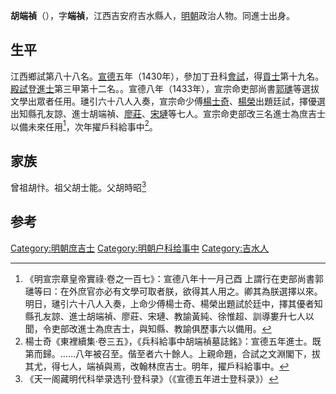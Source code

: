 '''胡端禎'''（{{bd|1399年||？}}），字'''端禎'''，江西吉安府吉水縣人，[[明朝|明朝]]政治人物。同進士出身。

==生平==
江西鄉試第八十八名。[[宣德|宣德]]五年（1430年），參加丁丑科[[會試|會試]]，得[[貢士|貢士]]第十九名。[[殿試|殿試]]登[[進士|進士]]第三甲第十二名。。宣德八年（1433年），宣宗命吏部尚書[[郭璡|郭璡]]等選拔文學出眾者任用。璡引六十八人入奏，宣宗命少傅[[楊士奇|楊士奇]]、[[楊榮|楊榮]]出題廷試，擇優選出知縣孔友諒、進士胡端禎、[[廖莊|廖莊]]、[[宋璉|宋璉]]等七人。宣宗命吏部改三名進士為庶吉士以備未來任用<ref>《明宣宗章皇帝實祿·卷之一百七》：宣德八年十一月己酉 上謂行在吏部尚書郭璡等曰：在外庶官亦必有文學可取者朕，欲得其人用之。卿其為朕選擇以來。明日，璡引六十八人入奏，上命少傅楊士奇、楊榮出題試於廷中，擇其優者知縣孔友諒、進士胡端禎、廖莊、宋璉、教諭黃純、徐惟超、訓導婁升七人以聞，令吏部改進士為庶吉士，與知縣、教諭俱歷事六以備用。</ref>，次年擢戶科給事中<ref>楊士奇《東裡續集·卷三五》，《兵科給事中胡端禎墓誌銘》：宣德五年進士。既第而歸。……八年被召至。偕至者六十餘人。上親命題，合試之文淵閣下，拔其尤，得七人，端禎與焉，改翰林庶吉士。明年，擢戶科給事中。</ref>。

==家族==
曾祖胡忭。祖父胡士能。父胡時昭<ref>《天一阁藏明代科举录选刊·登科录》（《宣德五年进士登科录》）</ref>

==参考==
{{reflist}}

{{宣德五年庚戌科殿試金榜}}
{{DEFAULTSORT:Hu胡}}

[[Category:明朝庶吉士|Category:明朝庶吉士]]
[[Category:明朝户科给事中|Category:明朝户科给事中]]
[[Category:吉水人|Category:吉水人]]